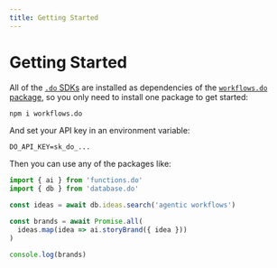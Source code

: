 ```yaml
---
title: Getting Started
---
```


# Getting Started

All of the [`.do` SDKs](/docs/sdks) are installed as dependencies of the [`workflows.do` package](/docs/sdks/workflows.do), so you only need to install one package to get started:

```sh npm2yarn
npm i workflows.do
```

And set your API key in an environment variable:

```env .env
DO_API_KEY=sk_do_...
```

Then you can use any of the packages like:

```ts
import { ai } from 'functions.do'
import { db } from 'database.do'

const ideas = await db.ideas.search('agentic workflows')

const brands = await Promise.all(
  ideas.map(idea => ai.storyBrand({ idea }))
)

console.log(brands)
```
